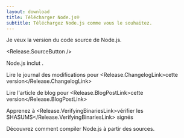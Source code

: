 ```yaml
---
layout: download
title: Télécharger Node.js®
subtitle: Téléchargez Node.js comme vous le souhaitez.
---
```


<section>
Je veux la version <Release.VersionDropdown /> du code source de Node.js.

<Release.SourceButton />
</section>

<section>
Node.js inclut <Release.NpmLink />.

Lire le journal des modifications pour <Release.ChangelogLink>cette version</Release.ChangelogLink>

Lire l'article de blog pour <Release.BlogPostLink>cette version</Release.BlogPostLink>

Apprenez à <Release.VerifyingBinariesLink>vérifier les SHASUMS</Release.VerifyingBinariesLink> signés

Découvrez comment <LinkWithArrow href="https://github.com/nodejs/node/blob/main/BUILDING.md#building-nodejs-on-supported-platforms">compiler Node.js</LinkWithArrow> à partir des sources.

</section>

